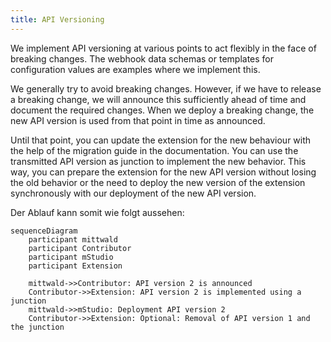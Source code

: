 ```yaml
---
title: API Versioning
---
```


We implement API versioning at various points to act flexibly in the face of breaking changes.
The webhook data schemas or templates for configuration values are examples where we implement this.

We generally try to avoid breaking changes.
However, if we have to release a breaking change, we will announce this sufficiently ahead of time and document the required changes.
When we deploy a breaking change, the new API version is used from that point in time as announced.

Until that point, you can update the extension for the new behaviour with the help of the migration guide in the documentation.
You can use the transmitted API version as junction to implement the new behavior.
This way, you can prepare the extension for the new API version without losing the old behavior or the need to deploy the new version of the extension synchronously with our deployment of the new API version.

Der Ablauf kann somit wie folgt aussehen:

```mermaid
sequenceDiagram
    participant mittwald
    participant Contributor
    participant mStudio
    participant Extension

    mittwald->>Contributor: API version 2 is announced
    Contributor->>Extension: API version 2 is implemented using a junction
    mittwald->>mStudio: Deployment API version 2
    Contributor->>Extension: Optional: Removal of API version 1 and the junction
```
